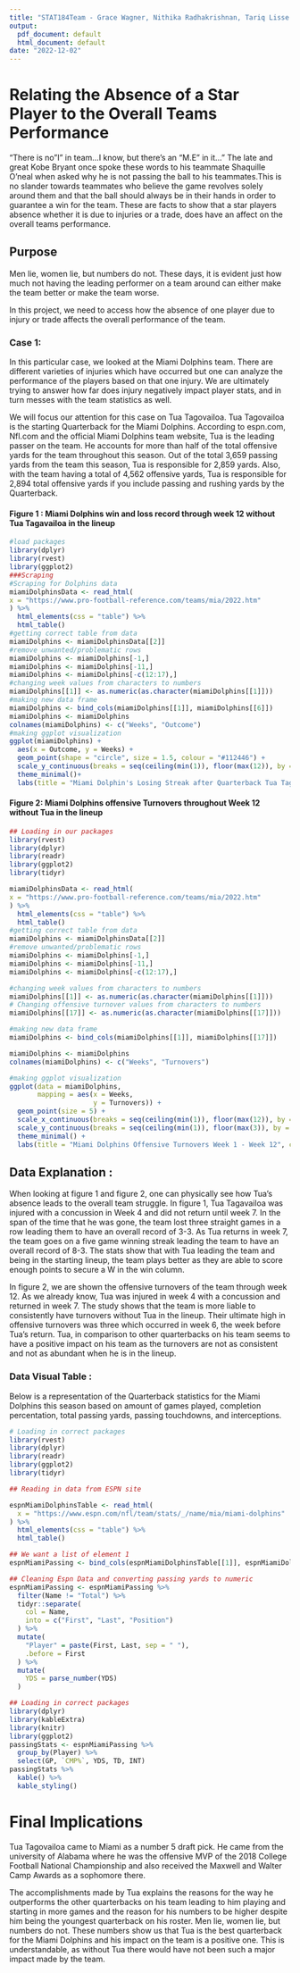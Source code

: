 ---
title: "STAT184Team - Grace Wagner, Nithika Radhakrishnan, Tariq Lisse "
output:
  pdf_document: default
  html_document: default
date: "2022-12-02"
---

# Relating the Absence of a Star Player to the Overall Teams Performance

"There is no "I" in team...I know, but there's an "M.E" in it..." The late and great Kobe Bryant once spoke these words to his teammate Shaquille O'neal when asked why he is not passing the ball to his teammates.This is no slander towards teammates who believe the game revolves solely around them and that the ball should always be in their hands in order to guarantee a win for the team. These are facts to show that a star players absence whether it is due to injuries or a trade, does have an affect on the overall teams performance. 

## Purpose

Men lie, women lie, but numbers do not. These days, it is evident just how much not having the leading performer on a team around can either make the team better or make the team worse.

In this project, we need to access how the absence of one player due to injury or trade affects the overall performance of the team. 

### Case 1:

In this particular case, we looked at the Miami Dolphins team. There are different varieties of injuries which have occurred but one can analyze the performance of the players based on that one injury. We are ultimately trying to answer how far does injury negatively impact player stats, and in turn messes with the team statistics as well. 

We will focus our attention for this case on Tua Tagovailoa. Tua Tagovailoa is the starting Quarterback for the Miami Dolphins. According to espn.com, Nfl.com and the official Miami Dolphins team website, Tua is the leading passer on the team. He accounts for more than half of the total offensive yards for the team throughout this season. Out of the total 3,659 passing yards from the team this season, Tua is responsible for 2,859 yards. Also, with the team having a total of 4,562 offensive yards, Tua is responsible for 2,894 total offensive yards if you include passing and rushing yards by the Quarterback.

#### Figure 1 : Miami Dolphins win and loss record through week 12 without Tua Tagavailoa in the lineup
```{r, echo=FALSE, warning=FALSE, message=FALSE}
#load packages
library(dplyr)
library(rvest)
library(ggplot2)
###Scraping
#Scraping for Dolphins data
miamiDolphinsData <- read_html(
x = "https://www.pro-football-reference.com/teams/mia/2022.htm"
) %>%
  html_elements(css = "table") %>%
  html_table()
#getting correct table from data 
miamiDolphins <- miamiDolphinsData[[2]]
#remove unwanted/problematic rows
miamiDolphins <- miamiDolphins[-1,]
miamiDolphins <- miamiDolphins[-11,]
miamiDolphins <- miamiDolphins[-c(12:17),]
#changing week values from characters to numbers
miamiDolphins[[1]] <- as.numeric(as.character(miamiDolphins[[1]]))
#making new data frame
miamiDolphins <- bind_cols(miamiDolphins[[1]], miamiDolphins[[6]])
miamiDolphins <- miamiDolphins
colnames(miamiDolphins) <- c("Weeks", "Outcome")
#making ggplot visualization
ggplot(miamiDolphins) +
  aes(x = Outcome, y = Weeks) +
  geom_point(shape = "circle", size = 1.5, colour = "#112446") +
  scale_y_continuous(breaks = seq(ceiling(min(1)), floor(max(12)), by = 1))+
  theme_minimal()+
  labs(title = "Miami Dolphin's Losing Streak after Quarterback Tua Tagovailoa was Injured", caption = "Stats from the 2022-2023 season, up to week 12.\nWeek 11 was a bye week.", subtitle = "Tua Tagovailoa was injured with a concussion in week 4 and did not return until week 7.",  x = "Wins and Losses", y = "Weeks")
```

#### Figure 2: Miami Dolphins offensive Turnovers throughout Week 12 without Tua in the lineup
```{r setup, include=FALSE}
## Loading in our packages
library(rvest)
library(dplyr)
library(readr)
library(ggplot2)
library(tidyr)

miamiDolphinsData <- read_html(
x = "https://www.pro-football-reference.com/teams/mia/2022.htm"
) %>%
  html_elements(css = "table") %>%
  html_table()
#getting correct table from data 
miamiDolphins <- miamiDolphinsData[[2]]
#remove unwanted/problematic rows
miamiDolphins <- miamiDolphins[-1,]
miamiDolphins <- miamiDolphins[-11,]
miamiDolphins <- miamiDolphins[-c(12:17),]

#changing week values from characters to numbers
miamiDolphins[[1]] <- as.numeric(as.character(miamiDolphins[[1]]))
# Changing offensive turnover values from characters to numbers
miamiDolphins[[17]] <- as.numeric(as.character(miamiDolphins[[17]]))

#making new data frame
miamiDolphins <- bind_cols(miamiDolphins[[1]], miamiDolphins[[17]])

miamiDolphins <- miamiDolphins
colnames(miamiDolphins) <- c("Weeks", "Turnovers")

```
```{r, echo=FALSE, warning=FALSE}
#making ggplot visualization
ggplot(data = miamiDolphins,
       mapping = aes(x = Weeks,
                     y = Turnovers)) +
  geom_point(size = 5) +
  scale_x_continuous(breaks = seq(ceiling(min(1)), floor(max(12)), by = 1)) +
  scale_y_continuous(breaks = seq(ceiling(min(1)), floor(max(3)), by = 1)) +
  theme_minimal() +
  labs(title = "Miami Dolphins Offensive Turnovers Week 1 - Week 12", caption = "Week 11 represents a bye week (no games)", subtitle = "Tua leaves with concussion in week 4 and an ankle injury during week 12", x = "Weeks", y = "Turnovers")
```

## Data Explanation :

When looking at figure 1 and figure 2, one can physically see how Tua's absence leads to the overall team struggle. In figure 1, Tua Tagavailoa was injured with a concussion in Week 4 and did not return until week 7. In the span of the time that he was gone, the team lost three straight games in a row leading them to have an overall record of 3-3. As Tua returns in week 7, the team goes on a five game winning streak leading the team to have an overall record of 8-3. The stats show that with Tua leading the team and being in the starting lineup, the team plays better as they are able to score enough points to secure a W in the win column.

In figure 2, we are shown the offensive turnovers of the team through week 12. As we already know, Tua was injured in week 4 with a concussion and returned in week 7. The study shows that the team is more liable to consistently have turnovers without Tua in the lineup. Their ultimate high in offensive turnovers was three which occurred in week 6, the week before Tua's return. Tua, in comparison to other quarterbacks on his team seems to have a positive impact on his team as the turnovers are not as consistent and not as abundant when he is in the lineup. 

### Data Visual Table :

Below is a representation of the Quarterback statistics for the Miami Dolphins this season based on amount of games played, completion percentation, total passing yards, passing touchdowns, and interceptions.

```{r, echo=FALSE, warning=FALSE, message=FALSE}
# Loading in correct packages
library(rvest)
library(dplyr)
library(readr)
library(ggplot2)
library(tidyr)

## Reading in data from ESPN site

espnMiamiDolphinsTable <- read_html(
  x = "https://www.espn.com/nfl/team/stats/_/name/mia/miami-dolphins"
) %>%
  html_elements(css = "table") %>%
  html_table()

## We want a list of element 1 
espnMiamiPassing <- bind_cols(espnMiamiDolphinsTable[[1]], espnMiamiDolphinsTable[[2]])

## Cleaning Espn Data and converting passing yards to numeric
espnMiamiPassing <- espnMiamiPassing %>%
  filter(Name != "Total") %>%
  tidyr::separate(
    col = Name,
    into = c("First", "Last", "Position")
  ) %>%
  mutate(
    "Player" = paste(First, Last, sep = " "),
    .before = First
  ) %>%
  mutate(
    YDS = parse_number(YDS)
  )
```

```{r, echo=FALSE, warning=FALSE, message=FALSE}
## Loading in correct packages
library(dplyr)
library(kableExtra)
library(knitr)
library(ggplot2)
passingStats <- espnMiamiPassing %>%
  group_by(Player) %>%
  select(GP, `CMP%`, YDS, TD, INT)
passingStats %>%
  kable() %>%
  kable_styling()
```

# Final Implications

Tua Tagovailoa came to Miami as a number 5 draft pick. He came from the university of Alabama where he was the offensive MVP of the 2018 College Football National Championship and also received the Maxwell and Walter Camp Awards as a sophomore there.

The accomplishments made by Tua explains the reasons for the way he outperforms the other quarterbacks on his team leading to him playing and starting in more games and the reason for his numbers to be higher despite him being the youngest quarterback on his roster. Men lie, women lie, but numbers do not. These numbers show us that Tua is the best quarterback for the Miami Dolphins and his impact on the team is a positive one. This is understandable, as without Tua there would have not been such a major impact made by the team.

